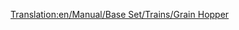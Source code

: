 [[Translation:en/Manual/Base Set/Trains/Grain Hopper]]
{{nl/Manual/Base Set/Trains/Wagons|Naam=Graanwagon
|Afbeelding=[[File:en/Manual/Base Set/Trains/Grainhopper.png]]
|NormaalKosten=£1,066 ($2,132)
|NormaalGewicht=19 / 49 t
|NormaalCapaciteit=30 tonnes of grain
|MonoKosten="
|MonoGewicht=19 / 54 t
|MonoCapaciteit=35 tonnes of grain
|MagKosten="
|MagGewicht=19 / 56 t
|MagCapaciteit=37 tonnes of grain
|Omschrijving=Note that the livestock and grain carriers have different capacity, so compensate accordingly when running a mixed train from a farm.
}}